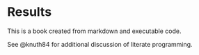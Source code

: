 # Results

This is a book created from markdown and executable code.

See @knuth84 for additional discussion of literate programming.
